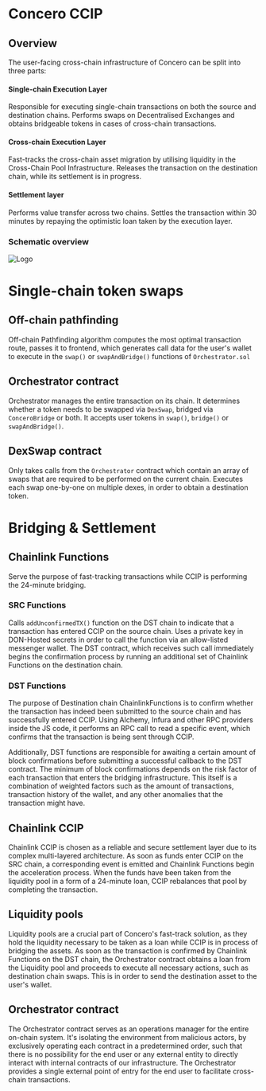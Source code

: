 # Concero CCIP
## Overview

The user-facing cross-chain infrastructure of Concero can be split into three parts:

#### Single-chain Execution Layer
Responsible for executing single-chain transactions on both the source and destination chains. Performs swaps on Decentralised Exchanges and obtains bridgeable tokens in cases of cross-chain transactions.

#### Cross-chain Execution Layer
Fast-tracks the cross-chain asset migration by utilising liquidity in the Cross-Chain Pool Infrastructure. Releases the transaction on the destination chain, while its settlement is in progress.

#### Settlement layer
Performs value transfer across two chains. Settles the transaction within 30 minutes by repaying the optimistic loan taken by the execution layer.

### Schematic overview

![Logo](/ccip.png)

# Single-chain token swaps

## Off-chain pathfinding

Off-chain Pathfinding algorithm computes the most optimal transaction route, passes it to frontend, which generates call data for the user's wallet to execute in the `swap()` or `swapAndBridge()` functions of `Orchestrator.sol`

## Orchestrator contract

Orchestrator manages the entire transaction on its chain. It determines whether a token needs to be swapped via `DexSwap`, bridged via `ConceroBridge` or both. It accepts user tokens in  `swap()`, `bridge()` or `swapAndBridge()`.

## DexSwap contract

Only takes calls from the `Orchestrator` contract which contain an array of swaps that are required to be performed on the current chain. Executes each swap one-by-one on multiple dexes, in order to obtain a destination token.

# Bridging & Settlement

## Chainlink Functions

Serve the purpose of fast-tracking transactions while CCIP is performing the 24-minute bridging.

### SRC Functions

Calls `addUnconfirmedTX()` function on the DST chain to indicate that a transaction has entered CCIP on the source chain. Uses a private key in DON-Hosted secrets in order to call the function via an allow-listed messenger wallet. The DST contract, which receives such call immediately begins the confirmation process by running an additional set of Chainlink Functions on the destination chain.

### DST Functions

The purpose of Destination chain ChainlinkFunctions is to confirm whether the transaction has indeed been submitted to the source chain and has successfully entered CCIP. Using Alchemy, Infura and other RPC providers inside the JS code, it performs an RPC call to read a specific event, which confirms that the transaction is being sent through CCIP.

Additionally, DST functions are responsible for awaiting a certain amount of block confirmations before submitting a successful callback to the DST contract. The minimum of block confirmations depends on the risk factor of each transaction that enters the bridging infrastructure. This itself is a combination of weighted factors such as the amount of transactions, transaction history of the wallet, and any other anomalies that the transaction might have.

## Chainlink CCIP

Chainlink CCIP is chosen as a reliable and secure settlement layer due to its complex multi-layered architecture. As soon as funds enter CCIP on the SRC chain, a corresponding event is emitted and Chainlink Functions begin the acceleration process. When the funds have been taken from the liquidity pool in a form of a 24-minute loan, CCIP rebalances that pool by completing the transaction.

## Liquidity pools

Liquidity pools are a crucial part of Concero's fast-track solution, as they hold the liquidity necessary to be taken as a loan while CCIP is in process of bridging the assets. As soon as the transaction is confirmed by Chainlink Functions on the DST chain, the Orchestrator contract obtains a loan from the Liquidity pool and proceeds to execute all necessary actions, such as destination chain swaps. This is in order to send the destination asset to the user's wallet.

## Orchestrator contract

The Orchestrator contract serves as an operations manager for the entire on-chain system. It's isolating the environment from malicious actors, by exclusively operating each contract in a predetermined order, such that there is no possibility for the end user or any external entity to directly interact with internal contracts of our infrastructure. The Orchestrator provides a single external point of entry for the end user to facilitate cross-chain transactions.
